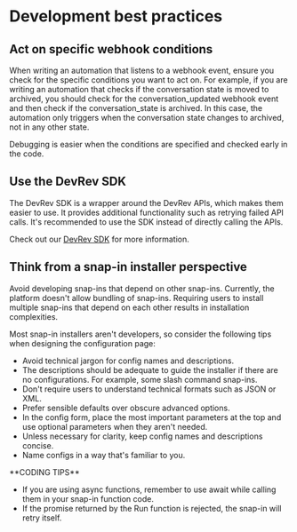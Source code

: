 # Development best practices

## Act on specific webhook conditions

When writing an automation that listens to a webhook event, ensure you check for the specific conditions you want to act on. For example, if you are writing an automation that checks if the conversation state is moved to archived, you should check for the conversation_updated webhook event and then check if the conversation_state is archived. In this case, the automation only triggers when the conversation state changes to archived, not in any other state.

Debugging is easier when the conditions are specified and checked early in the code.

## Use the DevRev SDK

The DevRev SDK is a wrapper around the DevRev APIs, which makes them easier to use. It provides additional functionality such as retrying failed API calls. It's recommended to use the SDK instead of directly calling the APIs.

Check out our [DevRev SDK](https://www.npmjs.com/package/@devrev/typescript-sdk) for more information.

## Think from a snap-in installer perspective

Avoid developing snap-ins that depend on other snap-ins. Currently, the platform doesn't allow bundling of snap-ins. Requiring users to install multiple snap-ins that depend on each other results in installation complexities.

Most snap-in installers aren't developers, so consider the following tips when designing the configuration page:

- Avoid technical jargon for config names and descriptions.
- The descriptions should be adequate to guide the installer if there are no configurations. For example, some slash command snap-ins.
- Don't require users to understand technical formats such as JSON or XML.
- Prefer sensible defaults over obscure advanced options.
- In the config form, place the most important parameters at the top and use optional parameters when they aren't needed.
- Unless necessary for clarity, keep config names and descriptions concise.
- Name configs in a way that's familiar to you.

<Callout intent="info">
**CODING TIPS**

- If you are using async functions, remember to use await while calling them in your snap-in function code.
- If the promise returned by the Run function is rejected, the snap-in will retry itself.
</Callout>

